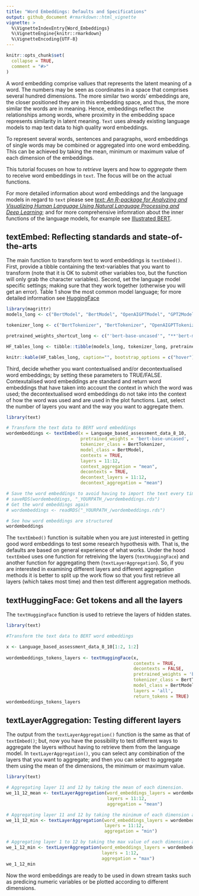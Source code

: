 ```yaml
---
title: "Word Embeddings: Defaults and Specifications"
output: github_document #rmarkdown::html_vignette
vignette: >
  %\VignetteIndexEntry{Word_Embeddings}
  %\VignetteEngine{knitr::rmarkdown}
  %\VignetteEncoding{UTF-8}
---
```


```r
knitr::opts_chunk$set(
  collapse = TRUE,
  comment = "#>"
)
```

A word embedding comprise vallues that represents the latent meaning of a word. The numbers may be seen as coordinates in a space that comprises several hundred dimensions. The more similar two words’ embeddings are, the closer positioned they are in this embedding space, and thus, the more similar the words are in meaning. Hence, embeddings reflect the relationships among words, where proximity in the embedding space represents similarity in latent meaning. ```Text``` uses already existing language models to map text data to high quality word embeddings.

To represent several words, sentences and paragraphs, word embeddings of single words may be combined or aggregated into one word embedding. This can be achieved by taking the mean, minimum or maximum value of each dimension of the embeddings.

This tutorial focuses on how to *retrieve* layers and how to *aggregate* them to receive word embeddings in ```text```. The focus will be on the actual functions.  

For more detailed information about word embeddings and the language models in regard to ```text``` please see [*text: An R-package for Analyzing and Visualizing Human Language Using Natural Language Processing and Deep Learning*](www); and for more comprehensive infomration about the inner functions of the language models, for example see [Illustrated BERT](https://jalammar.github.io/illustrated-bert/).

## textEmbed: Reflecting standards and state-of-the-arts
The main function to transform text to word embeddings is ```textEmbed()```. First, provide a tibble containing the text-variables that you want to transform (note that it is OK to submit other variables too, but the function will only grab the character variables). Second, set the language model specific settings; making sure that they work together (otherwise you will get an error). Table 1 show the most common model language; for more detailed information see [HuggingFace](https://huggingface.co/)

``` r
library(magrittr)
models_long <- c("BertModel", "BertModel", "OpenAIGPTModel", "GPT2Model", "CTRLModel", "TransfoXLModel", "XLNetModel", "XLMModel", "DistilBertModel", "RobertaModel", "XLMRobertaModel")

tokenizer_long <- c("BertTokenizer", "BertTokenizer", "OpenAIGPTTokenizer", "GPT2Tokenizer",  "CTRLTokenizer", "TransfoXLTokenizer",  "XLNetTokenizer", "XLMTokenizer", "DistilBertTokenizer", "RobertaTokenizer", "XLMRobertaTokenizer")

pretrained_weights_shortcut_long <- c("'bert-base-uncased'", "**'bert-multilingual-uncased'**", "'openai-gpt'", "'gpt2'", "'ctrl'", "'transfo-xl-wt103'", "'xlnet-base-cased'", "'xlm-mlm-enfr-1024'", "'distilbert-base-cased'", "'roberta-base'", "'xlm-roberta-base'")

HF_tables_long <- tibble::tibble(models_long, tokenizer_long, pretrained_weights_shortcut_long)

knitr::kable(HF_tables_long, caption="", bootstrap_options = c("hover"), full_width = T)
```

Third, decide whether you want contextualised and/or decontextualised word embeddings; by setting these parameters to TRUE/FALSE. Contexutalised word embeddings are standard and return word embeddings that have taken into account the context in which the word was used; the decontextualised word embeddings do not take into the context of how the word was used and are used in the plot functions. Last, select the number of layers you want and the way you want to aggregate them.  

```r
library(text)

# Transform the text data to BERT word embeddings
wordembeddings <- textEmbed(x = Language_based_assessment_data_8_10,
                            pretrained_weights = 'bert-base-uncased',
                            tokenizer_class = BertTokenizer,
                            model_class = BertModel,
                            contexts = TRUE,
                            layers = 11:12,
                            context_aggregation = "mean",
                            decontexts = TRUE,
                            decontext_layers = 11:12,
                            decontext_aggregation = "mean")

# Save the word embeddings to avoid having to import the text every time
# saveRDS(wordembeddings, "_YOURPATH_/wordembeddings.rds")
# Get the word embeddings again
# wordembeddings <- readRDS("_YOURPATH_/wordembeddings.rds")

# See how word embeddings are structured
wordembeddings
```

The ```textEmbed()``` function is suitable when you are just interested in getting good word embeddings to test some research hypothesis with. That is, the defaults are based on general experience of what works. Under the hood ```textEmbed``` uses one function for retreiving the layers (```textHuggingFace```) and another function for aggregating them (```textLayerAggregation```). So, if you are interested in examining different layers and different aggregation methods it is better to split up the work flow so that you first retrieve all layers (which takes most time) and then test different aggregation methods. 

## textHuggingFace: Get tokens and all the layers
The ```textHuggingFace``` function is used to retrieve the layers of hidden states. 


```r

library(text)

#Transform the text data to BERT word embeddings

x <- Language_based_assessment_data_8_10[1:2, 1:2]
 
wordembeddings_tokens_layers <- textHuggingFace(x,
                                                contexts = TRUE,
                                                decontexts = FALSE,
                                                pretrained_weights = 'bert-base-uncased',
                                                tokenizer_class = BertTokenizer,
                                                model_class = BertModel,
                                                layers = 'all',
                                                return_tokens = TRUE)
wordembeddings_tokens_layers


```



## textLayerAggregation: Testing different layers 
The output from the ```textLayerAggregation()``` function is the same as that of ```textEmbed()```; but, now you have the possibility to test different ways to aggregate the layers without having to retrieve them from the language model. In ```textLayerAggregation()```, you can select any combination of the layers that you want to aggregate; and then you can select to aggregate them using the mean of the dimensions, the minimum or maximum value.  

```r

library(text)

# Aggregating layer 11 and 12 by taking the mean of each dimension. 
we_11_12_mean <- textLayerAggregation(word_embeddings_layers = wordembeddings_tokens_layers,
                                      layers = 11:12,
                                      aggregation = "mean")

# Aggregating layer 11 and 12 by taking the minimum of each dimension accross the two layers.
we_11_12_min <- textLayerAggregation(word_embeddings_layers = wordembeddings_tokens_layers,
                                     layers = 11:12,
                                     aggregation = "min")

# Aggregating layer 1 to 12 by taking the max value of each dimension accross the 12 layers.
we_1_12_min <- textLayerAggregation(word_embeddings_layers = wordembeddings_tokens_layers,
                                    layers = 1:12,
                                    aggregation = "max")
we_1_12_min
```

Now the word embeddings are ready to be used in down stream tasks such as predicing numeric variables or be plotted according to different dimensions. 

